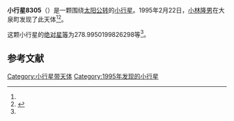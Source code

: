 {{Infobox planet
| bgcolour = #FFFFC0
| name = 8305 Teika
| symbol = 
| image = 
| caption = 
| discovery = yes
| discovery_ref = 
| discoverer = [[小林隆男|小林隆男]]
| discovery_site = [[大泉町|大泉町]] 
| discovered = 1995年2月22日
| designations = yes
| mp_name = 
| named_after = 
| alt_names = 1995 DQ1/ 1991 BS2 / 1992 LH1
| mp_category = [[主带小行星|主带小行星]]
| orbit_ref = <ref name="a">[http://ssd.jpl.nasa.gov/sbdb.cgi?sstr=8305 8305 Teika] {{Wayback|url=http://ssd.jpl.nasa.gov/sbdb.cgi?sstr=8305 |date=20201124031405 }}，小行星數據庫瀏覽器（JPL Small-Body Database Browser）－[[美国国家航空航天局|美国国家航空航天局]]喷气推进实验室</ref>
| epoch = 2456400.5 (2013年4月18日更新)
| aphelion = {{convert|2.672515527911382|AU|km|3|abbr=on|lk=out}}
| perihelion = {{convert|2.156698683981483|AU|km|3|abbr=on}}
| semimajor = {{convert|2.414607105946432|AU|km|3|abbr=on}}
| eccentricity = 0.106811755
| period = 1370.465599 [[日|日]]<br />3.75[[儒略年|儒略年]]
| avg_speed = 
| inclination = 5.658295497174846
| asc_node = 111.6071541847934
| mean_anomaly = 
| arg_peri = 278.9950199826298
| satellites = 
| physical_characteristics = yes
| dimensions = 
| mass = 
| density = 
| surface_grav = 
| escape_velocity = 
| sidereal_day = 
| axial_tilt = 
| pole_ecliptic_lat = 
| pole_ecliptic_lon = 
| albedo = 
| temperatures= 
| temp_name1 = 
| mean_temp_1 = 
| max_temp_1 = 
| temp_name2 = 
| max_temp_2 = 
| spectral_type = 
| abs_magnitude = 278.9950199826298
}}

'''小行星8305'''（{{lang-en|8305 Teika}}）是一颗围绕[[太阳|太阳]][[公转|公转]]的[[小行星|小行星]]。1995年2月22日，[[小林隆男|小林隆男]]在大泉町发现了此天体<ref name="a" /><ref>{{cite news|title=小行星列表|url=http://cfa-www.harvard.edu/iau/lists/NumberedMPs.txt|accessdate=2013-07-08|newspaper=哈佛大学|archive-date=2008-05-17|archive-url=https://web.archive.org/web/20080517010638/http://cfa-www.harvard.edu/iau/lists/NumberedMPs.txt|dead-url=no}}</ref>。

这颗小行星的[[绝对星等|绝对星等]]为278.9950199826298等<ref name="a" />。

==参考文献==
{{reflist}}
{{Minor Planet Number|[[小行星8304|小行星8304]]|[[小行星8306|小行星8306]]}}

{{小天体}}

[[Category:小行星带天体|Category:小行星带天体]]
[[Category:1995年发现的小行星|Category:1995年发现的小行星]]

{{asteroid-stub}}